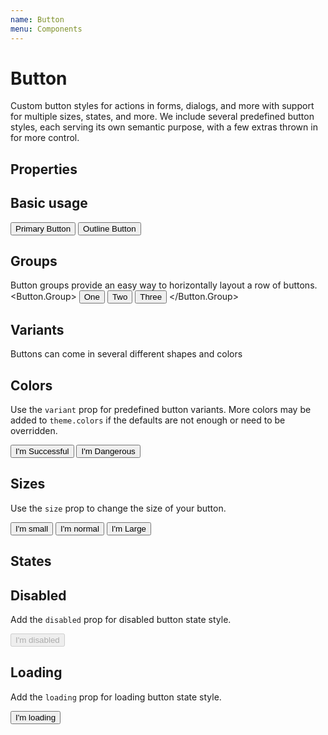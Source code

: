 ```yaml
---
name: Button
menu: Components
---
```



# Button

Custom button styles for actions in forms, dialogs, and more with support for multiple sizes, states, and more. We include several predefined button styles, each serving its own semantic purpose, with a few extras thrown in for more control.

## Properties

<PropsTable of={Button} />

## Basic usage

<Playground>
  <Button.Group>
    <Button>Primary Button</Button>
    <Button outline>Outline Button</Button>
  </Button.Group>
</Playground>

## Groups

Button groups provide an easy way to horizontally layout a row of buttons.
<Playground>
  <Button.Group>
    <Button>One</Button>
    <Button>Two</Button>
    <Button outline>Three</Button>
  </Button.Group>
</Playground>

## Variants

Buttons can come in several different shapes and colors

## Colors

Use the `variant` prop for predefined button variants. More colors may be added to `theme.colors` if the defaults are not enough or need to be overridden.

<Playground>
  <Button.Group>
    <Button variant="success">I'm Successful</Button>
    <Button variant="danger">I'm Dangerous</Button>
  </Button.Group>
</Playground>

## Sizes

Use the `size` prop to change the size of your button.

<Playground>
  <Button.Group>
    <Button size="sm">I'm small</Button>
    <Button>I'm normal</Button>
    <Button size="lg">I'm Large</Button>
  </Button.Group>
</Playground>

## States

## Disabled

Add the `disabled` prop for disabled button state style.

<Playground>
  <Button disabled>I'm disabled</Button>
</Playground>

## Loading

Add the `loading` prop for loading button state style.

<Playground>
  <Button loading>I'm loading</Button>
</Playground>
